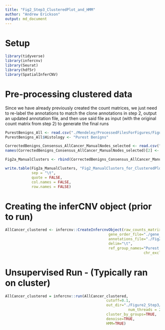 ```yaml
---
title: "Fig2_Step3_ClusteredPlot_and_HMM"
author: "Andrew Erickson"
output: md_document
---
```


# Setup

```r
library(tidyverse)
library(infercnv)
library(Seurat)
library(hdf5r)
library(SpatialInferCNV)
```

# Pre-processing clustered data

Since we have already previously created the count matrices, we just need to re-label the annotations to match the clone annotations in step 2, output an updated annotation file, and then use said file as input (with the original count matrix from step 2) to generate the final runs

```r
PurestBenigns_All <- read.csv("./Mendeley/ProcessedFilesForFigures/Figure2/Step1/Inputs/Consensus_PurestBenigns_18112020.csv")
PurestBenigns_All$Histology <- "Purest Benigns"

CorrectedBenigns_Consensus_AllCancer_ManualNodes_selected <- read.csv("./Mendeley/ProcessedFilesForFigures/Figure2/Step3/Inputs/Fig2_forclustering.csv")
names(CorrectedBenigns_Consensus_AllCancer_ManualNodes_selected)[2] <- "Histology"

Fig2a_ManualClusters <- rbind(CorrectedBenigns_Consensus_AllCancer_ManualNodes_selected, PurestBenigns_All)

write.table(Fig2a_ManualClusters, "Fig2_ManualClusters_for_ClusteredPlot_and_HMM.tsv", 
            sep = "\t",
            quote = FALSE, 
            col.names = FALSE, 
            row.names = FALSE)
```

# Creating the inferCNV object (prior to run)

```r
AllCancer_clustered <- infercnv::CreateInfercnvObject(raw_counts_matrix="./Organscale_Unsupervised_Consensus_AllCancer_Counts.tsv", 
                                               gene_order_file="./gene_position_27072020.tsv",
                                               annotations_file="./Fig2_ManualClusters_for_ClusteredPlot_and_HMM.tsv",
                                               delim="\t",
                                               ref_group_names="Purest Benigns",
								                               chr_exclude = c("chrM"))
```

# Unsupervised Run - (Typically ran on cluster)

```r
AllCancer_clustered = infercnv::run(AllCancer_clustered,
                                              cutoff=0.1,
                                              out_dir="./Figure2_Step3/Outputs", 
					                                    num_threads = 20,
                                              cluster_by_groups=TRUE, 
                                              denoise=TRUE,
                                              HMM=TRUE)
```



